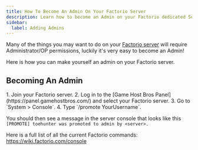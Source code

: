 ```yaml
---
title: How To Become An Admin On Your Factorio Server
description: Learn how to become an Admin on your Factorio dedicated Server.
sidebar:
  label: Adding Admins
---
```


Many of the things you may want to do on your [Factorio server](https://www.gamehostbros.com/factorio-server-hosting/) will require Administrator/OP permissions, luckily it's very easy to become an Admin!

Here is how you can make yourself an admin on your Factorio server.

## Becoming An Admin

<Steps>
  1. Join your Factorio server.
  2. Log in to the [Game Host Bros Panel](https://panel.gamehostbros.com/) and select your Factorio server.
  3. Go to `System > Console`.
  4. Type `/promote YourUsername`.
</Steps>

You should then see a message in the server console that looks like this `[PROMOTE] toehunter was promoted to admin by <server>.`

Here is a full list of all the current Factorio commands: https://wiki.factorio.com/console